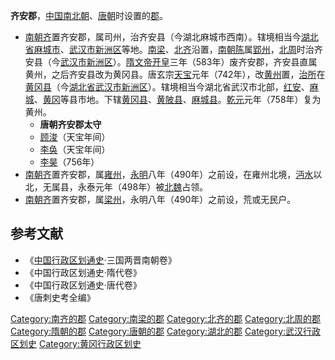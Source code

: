 '''齐安郡'''，[[中国|中国]][[南北朝|南北朝]]、[[唐朝|唐朝]]时设置的[[郡|郡]]。
* [[南朝齐|南朝齐]]置齐安郡，属司州，治齐安县（今湖北麻城市西南）。辖境相当今[[湖北省|湖北省]][[麻城市|麻城市]]、[[武汉市|武汉市]][[新洲区|新洲区]]等地。[[南梁|南梁]]、[[北齐|北齐]]沿置，[[南朝陈|南朝陈]]属[[郢州|郢州]]，[[北周|北周]]时治齐安县（今[[武汉市|武汉市]][[新洲区|新洲区]]）。[[隋文帝|隋文帝]][[开皇|开皇]]三年（583年）废齐安郡，齐安县直属黄州，之后齐安县改为黄冈县。唐玄宗[[天宝_(唐朝)|天宝]]元年（742年），改[[黄州_(隋朝)|黄州]]置，[[治所|治所]]在[[黄冈县|黄冈县]]（今[[湖北省|湖北省]][[武汉市|武汉市]][[新洲区|新洲区]]）。辖境相当今湖北省武汉市北部，[[红安县|红安]]、[[麻城市|麻城]]、[[黄冈市|黄冈]]等县市地。下辖[[黄冈县|黄冈县]]、[[黄陂县|黄陂县]]、[[麻城县|麻城县]]。[[乾元_(唐朝)|乾元]]元年（758年）复为黄州。
**'''唐朝齐安郡太守'''
**[[顾浚|顾浚]]（天宝年间）
**[[李奂|李奂]]（天宝年间）
**[[李昊|李昊]]（756年）
* [[南朝齐|南朝齐]]置齐安郡，属[[雍州|雍州]]，[[永明|永明]]八年（490年）之前设，在雍州北境，[[沔水|沔水]]以北，无属县，永泰元年（498年）被[[北魏|北魏]]占领。 
* [[南朝齐|南朝齐]]置齐安郡，属[[梁州|梁州]]，永明八年（490年）之前设，荒或无民户。 

==参考文献==
*《[[中国行政区划通史|中国行政区划通史]]·三国两晋南朝卷》
*《中国行政区划通史·隋代卷》
*《中国行政区划通史·唐代卷》
*《唐刺史考全编》
{{南朝行政区划|nocat}}
{{DEFAULTSORT:Q}}
[[Category:南齐的郡|Category:南齐的郡]]
[[Category:南梁的郡|Category:南梁的郡]]
[[Category:北齐的郡|Category:北齐的郡]]
[[Category:北周的郡|Category:北周的郡]]
[[Category:隋朝的郡|Category:隋朝的郡]]
[[Category:唐朝的郡|Category:唐朝的郡]]
[[Category:湖北的郡|Category:湖北的郡]]
[[Category:武汉行政区划史|Category:武汉行政区划史]]
[[Category:黄冈行政区划史|Category:黄冈行政区划史]]